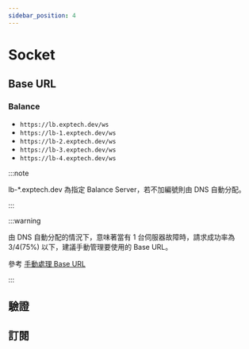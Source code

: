 ```yaml
---
sidebar_position: 4
---
```


# Socket

## Base URL

### Balance

- `https://lb.exptech.dev/ws`
- `https://lb-1.exptech.dev/ws`
- `https://lb-2.exptech.dev/ws`
- `https://lb-3.exptech.dev/ws`
- `https://lb-4.exptech.dev/ws`

:::note

lb-\*.exptech.dev 為指定 Balance Server，若不加編號則由 DNS 自動分配。

:::

:::warning

由 DNS 自動分配的情況下，意味著當有 1 台伺服器故障時，請求成功率為 3/4(75%) 以下，建議手動管理要使用的 Base URL。

參考 [手動處理 Base URL](../more/base-url)

:::

## 驗證

## 訂閱
